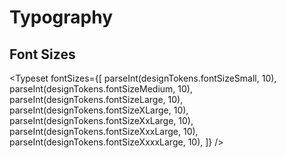 

<Meta title="Design System/Typography" />

# Typography

## Font Sizes

<Typeset
  fontSizes={[
    parseInt(designTokens.fontSizeSmall, 10),
    parseInt(designTokens.fontSizeMedium, 10),
    parseInt(designTokens.fontSizeLarge, 10),
    parseInt(designTokens.fontSizeXLarge, 10),
    parseInt(designTokens.fontSizeXxLarge, 10),
    parseInt(designTokens.fontSizeXxxLarge, 10),
    parseInt(designTokens.fontSizeXxxxLarge, 10),
  ]}
/>
